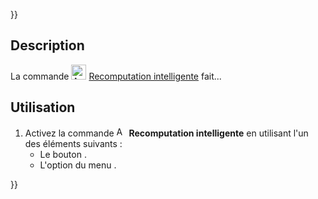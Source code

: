 {{UnfinishedDocu{{#translation:}}}}
<languages/>

{{Docnav/fr
|[[Assembly3_AutoRecompute/fr|Recomputation automatique]]
|[[Assembly3_AutoFixElement/fr|Auto réparation d'un élement]]
|[[Assembly3_Workbench/fr|Assembly3]]
|IconL=Assembly_AutoRecompute.svg‎‎
|IconR=Assembly_AutoFixElement.svg‎‎
|IconC=Assembly3_workbench_icon.svg
}}

{{GuiCommand/fr
|Name=Assembly3 SmartRecompute
|Name/fr=Assembly3 Recomputation intelligente
|Icon=Assembly_SmartRecompute.svg‎‎
|MenuLocation=Assembly3 → Smart recompute
|Workbenches=[[Assembly3_Workbench/fr|Assembly3]]
}}

== Description ==

La commande [[Image:Assembly_SmartRecompute.svg|24px]] [[Assembly3_SmartRecompute/fr|Recomputation intelligente]] fait...

== Utilisation ==

# Activez la commande [[Image:Assembly_SmartRecompute.svg|16px]] '''Recomputation intelligente''' en utilisant l'un des éléments suivants :
#* Le bouton {{Button|[[Image:Assembly_SmartRecompute.svg|16px]] [[Assembly3_SmartRecompute/fr|Smart recompute]]}}.
#* L'option du menu {{MenuCommand|Assembly3 → [[Image:Assembly_SmartRecompute.svg|16px]] Smart recompute}}.


{{Docnav/fr
|[[Assembly3_AutoRecompute/fr|Recomputation automatique]]
|[[Assembly3_AutoFixElement/fr|Auto réparation d'un élement]]
|[[Assembly3_Workbench/fr|Assembly3]]
|IconL=Assembly_AutoRecompute.svg‎‎
|IconR=Assembly_AutoFixElement.svg‎‎
|IconC=Assembly3_workbench_icon.svg
}}

{{Userdocnavi{{#translation:}}}}